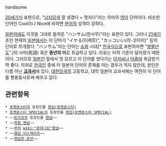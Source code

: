handsome 

[[20세기]]식 표현으로, "[[남자]]답게 잘 생겼다 = 멋지다"라는 의미의 [[영어]] 단어이다. 비슷한 단어인 Cool이나 Nice에 비하면 [[문어]]적 성격이 강하다.

[[일본어]]에도 이것을 그대로 들여온 "ハンサム(한사무)"라는 표현이 있다. 그러나 [[21세기]] 초인 현재의 [[일본]]에서는 이 단어가 "イケる(이케루)", "カッコいい(칵-코이이)" 등의 단어로 쪼개졌다. "ハンサム"라는 단어는 [[쇼와]] 시대[* [[한국]]식으로 표현하자면 "[[쌍팔년도]]".]의 사어(死語) 혹은 '''중년의 미'''로 취급하고 있다. 이유는 미적 기준이 달라졌기 때문이다. 그러므로 [[일본인]] 앞에서 멋 모르고 이 단어를 썼다가는 [[아저씨]]나 [[아줌마]] 취급받기 딱 좋다. 
의외로 [[한국인]] 중에 이 일본어 단어의 존재를 아는 경우가 적지 않은데, 원인은 다름 아닌 '''[[일본어(교과)|교과서]]'''에 있다. [[대한민국]]의 고등학교, 대학 일본어 교과서에는 여전히 이 단어를 형용동사로써 배우고 있다.

== 관련항목 ==
 * [[포켓몬스터]]의 등장인물 [[핸섬(포켓몬스터)]]
 * [[포켓몬스터 SPECIAL]]의 등장인물 [[핸섬(포켓몬스터 SPECIAL)]]
 * ~~[[토리코]]의 등장인물 [[맨섬|핸섬]]~~
 * ~~[[학원 핸섬]]~~
 * ~~[[붓다|부처]] [[wiki:"몬데그린"핸섬]]~~
 * ~~[[버나비 브룩스 Jr.|핸섬 이스케이프]]~~
 * ~~[[러버 소울(죠죠의 기묘한 모험)|핸섬한 존안]]~~
